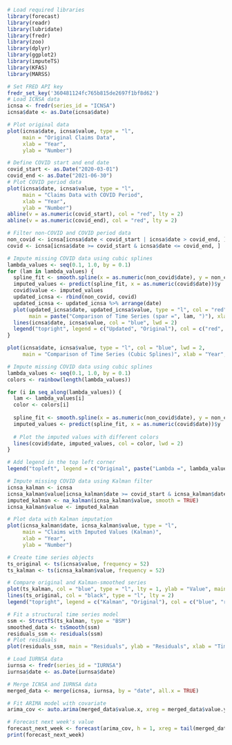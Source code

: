 ```{r}
# Load required libraries
library(forecast)
library(readr)
library(lubridate)
library(fredr)
library(zoo)
library(dplyr)
library(ggplot2)
library(imputeTS)
library(KFAS)
library(MARSS)
```

```{r}
# Set FRED API key
fredr_set_key('360481124fc765b815de2697f1bf8d62')
# Load ICNSA data
icnsa <- fredr(series_id = "ICNSA")
icnsa$date <- as.Date(icnsa$date)
```

```{r}
# Plot original data
plot(icnsa$date, icnsa$value, type = "l",
     main = "Original Claims Data",
     xlab = "Year",
     ylab = "Number")
```

```{r}
# Define COVID start and end date
covid_start <- as.Date("2020-03-01")
covid_end <- as.Date("2021-06-30")
# Plot COVID period data
plot(icnsa$date, icnsa$value, type = "l",
     main = "Claims Data with COVID Period",
     xlab = "Year",
     ylab = "Number")
abline(v = as.numeric(covid_start), col = "red", lty = 2)
abline(v = as.numeric(covid_end), col = "red", lty = 2)
```

```{r}
# Filter non-COVID and COVID period data
non_covid <- icnsa[icnsa$date < covid_start | icnsa$date > covid_end, ]
covid <- icnsa[icnsa$date >= covid_start & icnsa$date <= covid_end, ]
```

```{r}
# Impute missing COVID data using cubic splines
lambda_values <- seq(0.1, 1.0, by = 0.1)
for (lam in lambda_values) {
  spline_fit <- smooth.spline(x = as.numeric(non_covid$date), y = non_covid$value, spar = lam)
  imputed_values <- predict(spline_fit, x = as.numeric(covid$date))$y
  covid$value <- imputed_values
  updated_icnsa <- rbind(non_covid, covid)
  updated_icnsa <- updated_icnsa %>% arrange(date)
  plot(updated_icnsa$date, updated_icnsa$value, type = "l", col = "red", lwd = 2,
       main = paste("Comparison of Time Series (spar =", lam, ")"), xlab = "Year", ylab = "Number")
  lines(icnsa$date, icnsa$value, col = "blue", lwd = 2)
  legend("topright", legend = c("Updated", "Original"), col = c("red", "blue"), lty = 1, lwd = 2)
}
```

```{r}
plot(icnsa$date, icnsa$value, type = "l", col = "blue", lwd = 2,
     main = "Comparison of Time Series (Cubic Splines)", xlab = "Year", ylab = "Number")

# Impute missing COVID data using cubic splines
lambda_values <- seq(0.1, 1.0, by = 0.1)
colors <- rainbow(length(lambda_values)) 

for (i in seq_along(lambda_values)) {
  lam <- lambda_values[i]
  color <- colors[i]
  
  spline_fit <- smooth.spline(x = as.numeric(non_covid$date), y = non_covid$value, spar = lam)
  imputed_values <- predict(spline_fit, x = as.numeric(covid$date))$y
  
  # Plot the imputed values with different colors
  lines(covid$date, imputed_values, col = color, lwd = 2)
}

# Add legend in the top left corner
legend("topleft", legend = c("Original", paste("Lambda =", lambda_values)), col = c("blue", colors), lty = 1, lwd = 2)

```

```{r}
# Impute missing COVID data using Kalman filter
icnsa_kalman <- icnsa
icnsa_kalman$value[icnsa_kalman$date >= covid_start & icnsa_kalman$date <= covid_end] <- NA
imputed_kalman <- na_kalman(icnsa_kalman$value, smooth = TRUE)
icnsa_kalman$value <- imputed_kalman

# Plot data with Kalman imputation
plot(icnsa_kalman$date, icnsa_kalman$value, type = "l",
     main = "Claims with Imputed Values (Kalman)",
     xlab = "Year",
     ylab = "Number")
```

```{r}
# Create time series objects
ts_original <- ts(icnsa$value, frequency = 52)
ts_kalman <- ts(icnsa_kalman$value, frequency = 52)

# Compare original and Kalman-smoothed series
plot(ts_kalman, col = "blue", type = "l", lty = 1, ylab = "Value", main = "Time Series Comparison")
lines(ts_original, col = "black", type = "l", lty = 2)
legend("topright", legend = c("Kalman", "Original"), col = c("blue", "red"), lty = 1:2)

```

```{r}
# Fit a structural time series model
ssm <- StructTS(ts_kalman, type = "BSM")
smoothed_data <- tsSmooth(ssm)
residuals_ssm <- residuals(ssm)
# Plot residuals
plot(residuals_ssm, main = "Residuals", ylab = "Residuals", xlab = "Time")
```

```{r}
# Load IURNSA data
iurnsa <- fredr(series_id = "IURNSA")
iurnsa$date <- as.Date(iurnsa$date)

# Merge ICNSA and IURNSA data
merged_data <- merge(icnsa, iurnsa, by = "date", all.x = TRUE)

# Fit ARIMA model with covariate
arima_cov <- auto.arima(merged_data$value.x, xreg = merged_data$value.y, seasonal = TRUE)

```


```{r}
# Forecast next week's value
forecast_next_week <- forecast(arima_cov, h = 1, xreg = tail(merged_data$value.y, 2))
print(forecast_next_week)
```



